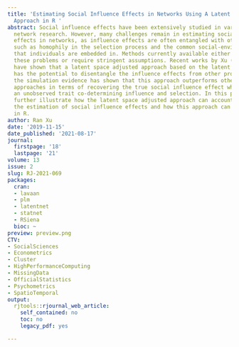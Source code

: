 ```yaml
---
title: 'Estimating Social Influence Effects in Networks Using A Latent Space Adjusted
  Approach in R '
abstract: Social influence effects have been extensively studied in various empirical
  network research. However, many challenges remain in estimating social influence
  effects in networks, as influence effects are often entangled with other factors,
  such as homophily in the selection process and the common social-environmental factors
  that individuals are embedded in. Methods currently available either do not solve
  these problems or require stringent assumptions. Recent works by Xu (2018) and others
  have shown that a latent space adjusted approach based on the latent space model
  has the potential to disentangle the influence effects from other processes, and
  the simulation evidence has shown that this approach outperforms other state-of-the-art
  approaches in terms of recovering the true social influence effect when there is
  an unobserved trait co-determining influence and selection. In this paper, I will
  further illustrate how the latent space adjusted approach can account for bias in
  the estimation of social influence effects and how this approach can be easily implemented
  in R.
author: Ran Xu
date: '2019-11-15'
date_published: '2021-08-17'
journal:
  firstpage: '18'
  lastpage: '21'
volume: 13
issue: 2
slug: RJ-2021-069
packages:
  cran:
  - lavaan
  - plm
  - latentnet
  - statnet
  - RSiena
  bioc: ~
preview: preview.png
CTV:
- SocialSciences
- Econometrics
- Cluster
- HighPerformanceComputing
- MissingData
- OfficialStatistics
- Psychometrics
- SpatioTemporal
output:
  rjtools::rjournal_web_article:
    self_contained: no
    toc: no
    legacy_pdf: yes

---
```

